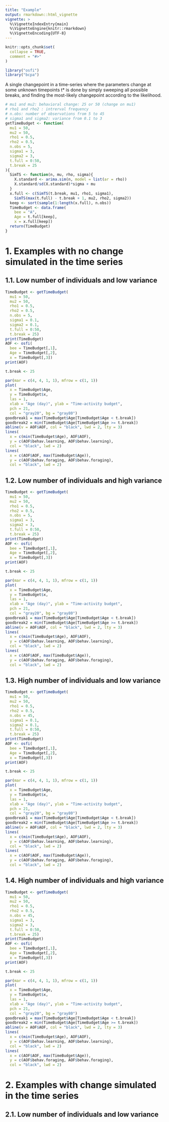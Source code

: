 ```yaml
---
title: "Example"
output: rmarkdown::html_vignette
vignette: >
  %\VignetteIndexEntry{main}
  %\VignetteEngine{knitr::rmarkdown}
  %\VignetteEncoding{UTF-8}
---
```


```r
knitr::opts_chunk$set(
  collapse = TRUE,
  comment = "#>"
)
```

```r
library("osfi")
library("bcpa")
```

A single changepoint in a time-series where the parameters change at some unknown timepoints t* is done by simply sweeping all possible breaks, and finding the most-likely changepoint according to the likelihood.

```r
# mu1 and mu2: behavioral change: 25 or 50 (change on mu1)
# rho1 and rho2 : intrerval frequency
# n.obs: number of observations from 5 to 45
# sigma1 and sigma2: variance from 0.1 to 3
getTimeBudget <- function(
  mu1 = 50,
  mu2 = 50,
  rho1 = 0.5,
  rho2 = 0.5,
  n.obs = 5, 
  sigma1 = 3,
  sigma2 = 3,
  t.full = 0:50,
  t.break = 25
){
  SimTS <- function(n, mu, rho, sigma){
    X.standard <- arima.sim(n, model = list(ar = rho))
    X.standard/sd(X.standard)*sigma + mu
  }
  x.full <- c(SimTS(t.break, mu1, rho1, sigma1),
    SimTS(max(t.full) - t.break + 1, mu2, rho2, sigma2))
  keep <- sort(sample(1:length(x.full), n.obs))
  TimeBudget <- data.frame(
    bee = "A",
    Age = t.full[keep],
    x = x.full[keep])
  return(TimeBudget)
}
```

# 1. Examples with no change simulated in the time series

## 1.1. Low number of individuals and low variance

```r
TimeBudget <- getTimeBudget(
  mu1 = 50,
  mu2 = 50,
  rho1 = 0.5,
  rho2 = 0.5,
  n.obs = 5, 
  sigma1 = 0.1,
  sigma2 = 0.1,
  t.full = 0:50,
  t.break = 25)
print(TimeBudget)
AOF <- osfi(
  bee = TimeBudget[,1], 
  Age = TimeBudget[,2], 
  x = TimeBudget[,3])
print(AOF)
```

```r
t.break <- 25

par(mar = c(4, 4, 1, 1), mfrow = c(1, 1))
plot(
  x = TimeBudget$Age,
  y = TimeBudget$x, 
  las = 1,
  xlab = "Age (day)", ylab = "Time-activity budget",
  pch = 21,
  col = "gray20", bg = "gray80")
goodbreak1 = max(TimeBudget$Age[TimeBudget$Age < t.break])
goodbreak2 = min(TimeBudget$Age[TimeBudget$Age >= t.break])
abline(v = AOF$AOF, col = "black", lwd = 2, lty = 3)
lines(
  x = c(min(TimeBudget$Age), AOF$AOF), 
  y = c(AOF$behav.learning, AOF$behav.learning), 
  col = "black", lwd = 2)
lines(
  x = c(AOF$AOF, max(TimeBudget$Age)),
  y = c(AOF$behav.foraging, AOF$behav.foraging),
  col = "black", lwd = 2)
```

## 1.2. Low number of individuals and high variance

```r
TimeBudget <- getTimeBudget(
  mu1 = 50,
  mu2 = 50,
  rho1 = 0.5,
  rho2 = 0.5,
  n.obs = 5, 
  sigma1 = 3,
  sigma2 = 3,
  t.full = 0:50,
  t.break = 25)
print(TimeBudget)
AOF <- osfi(
  bee = TimeBudget[,1], 
  Age = TimeBudget[,2], 
  x = TimeBudget[,3])
print(AOF)
```

```r
t.break <- 25

par(mar = c(4, 4, 1, 1), mfrow = c(1, 1))
plot(
  x = TimeBudget$Age,
  y = TimeBudget$x, 
  las = 1,
  xlab = "Age (day)", ylab = "Time-activity budget",
  pch = 21,
  col = "gray20", bg = "gray80")
goodbreak1 = max(TimeBudget$Age[TimeBudget$Age < t.break])
goodbreak2 = min(TimeBudget$Age[TimeBudget$Age >= t.break])
abline(v = AOF$AOF, col = "black", lwd = 2, lty = 3)
lines(
  x = c(min(TimeBudget$Age), AOF$AOF), 
  y = c(AOF$behav.learning, AOF$behav.learning), 
  col = "black", lwd = 2)
lines(
  x = c(AOF$AOF, max(TimeBudget$Age)),
  y = c(AOF$behav.foraging, AOF$behav.foraging),
  col = "black", lwd = 2)
```

## 1.3. High number of individuals and low variance

```r
TimeBudget <- getTimeBudget(
  mu1 = 50,
  mu2 = 50,
  rho1 = 0.5,
  rho2 = 0.5,
  n.obs = 45, 
  sigma1 = 0.1,
  sigma2 = 0.1,
  t.full = 0:50,
  t.break = 25)
print(TimeBudget)
AOF <- osfi(
  bee = TimeBudget[,1], 
  Age = TimeBudget[,2], 
  x = TimeBudget[,3])
print(AOF)
```

```r
t.break <- 25

par(mar = c(4, 4, 1, 1), mfrow = c(1, 1))
plot(
  x = TimeBudget$Age,
  y = TimeBudget$x, 
  las = 1,
  xlab = "Age (day)", ylab = "Time-activity budget",
  pch = 21,
  col = "gray20", bg = "gray80")
goodbreak1 = max(TimeBudget$Age[TimeBudget$Age < t.break])
goodbreak2 = min(TimeBudget$Age[TimeBudget$Age >= t.break])
abline(v = AOF$AOF, col = "black", lwd = 2, lty = 3)
lines(
  x = c(min(TimeBudget$Age), AOF$AOF), 
  y = c(AOF$behav.learning, AOF$behav.learning), 
  col = "black", lwd = 2)
lines(
  x = c(AOF$AOF, max(TimeBudget$Age)),
  y = c(AOF$behav.foraging, AOF$behav.foraging),
  col = "black", lwd = 2)
```

## 1.4. High number of individuals and high variance

```r
TimeBudget <- getTimeBudget(
  mu1 = 50,
  mu2 = 50,
  rho1 = 0.5,
  rho2 = 0.5,
  n.obs = 45, 
  sigma1 = 3,
  sigma2 = 3,
  t.full = 0:50,
  t.break = 25)
print(TimeBudget)
AOF <- osfi(
  bee = TimeBudget[,1], 
  Age = TimeBudget[,2], 
  x = TimeBudget[,3])
print(AOF)
```

```r
t.break <- 25

par(mar = c(4, 4, 1, 1), mfrow = c(1, 1))
plot(
  x = TimeBudget$Age,
  y = TimeBudget$x, 
  las = 1,
  xlab = "Age (day)", ylab = "Time-activity budget",
  pch = 21,
  col = "gray20", bg = "gray80")
goodbreak1 = max(TimeBudget$Age[TimeBudget$Age < t.break])
goodbreak2 = min(TimeBudget$Age[TimeBudget$Age >= t.break])
abline(v = AOF$AOF, col = "black", lwd = 2, lty = 3)
lines(
  x = c(min(TimeBudget$Age), AOF$AOF), 
  y = c(AOF$behav.learning, AOF$behav.learning), 
  col = "black", lwd = 2)
lines(
  x = c(AOF$AOF, max(TimeBudget$Age)),
  y = c(AOF$behav.foraging, AOF$behav.foraging),
  col = "black", lwd = 2)
```

# 2. Examples with change simulated in the time series

## 2.1. Low number of individuals and low variance
